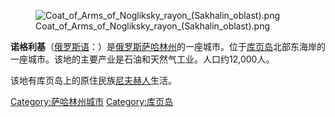 {{unreferenced|time=2012-12-5}}
[[File:Coat_of_Arms_of_Nogliksky_rayon_(Sakhalin_oblast).png|thumb]]

'''诺格利基'''（[[俄罗斯语|俄罗斯语]]：{{lang|ru|Ноглики}}）是[[俄罗斯|俄罗斯]][[萨哈林州|萨哈林州]]的一座城市。位于[[库页岛|库页岛]]北部东海岸的一座城市。该地的主要产业是石油和天然气工业。人口约12,000人。

该地有库页岛上的原住民族[[尼夫赫人|尼夫赫人]]生活。

{{Cities and towns in Sakhalin Oblast}}

[[Category:萨哈林州城市|Category:萨哈林州城市]]
[[Category:库页岛|Category:库页岛]]